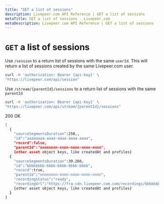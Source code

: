 ```yaml
---
title: "GET a list of sessions"
description: Livepeer.com API Reference | GET a list of sessions
metaTitle: GET a list of sessions - Livepeer.com
metaDescription: Livepeer.com API Reference | GET a list of sessions
---
```


# `GET` a list of sessions

Use `/session` to a return list of sessions with the same `userId`. This will
return a list of sessions created by the same Livepeer.com user.

```bash
curl -H 'authorization: Bearer {api-key}' \
"https://livepeer.com/api/session"
```

Use `/stream/{parentId}/sessions` to a return list of sessions with the same
`parentId`

```bash
curl -H 'authorization: Bearer {api-key}' \
"https://livepeer.com/api/stream/{parentId}/sessions"
```

200 OK

```bash
[
  {
    "sourceSegmentsDuration":250,,
    "id":"aaaaaaaa-aaaa-aaaa-aaaa-aaaa",
    "record":false,
    "parentId":"nnnnnnnn-nnnn-nnnn-nnnn-nnnn",
    {other asset object keys, like createdAt and profiles}
  {
    "sourceSegmentsDuration":30.266,
    "id":"bbbbbbbb-bbbb-bbbb-bbbb-bbbb",
    "record":true,
    "parentId":"nnnnnnnn-nnnn-nnnn-nnnn-nnnn",
    "recordingStatus":"ready",
    "recordingUrl":"https://fra-cdn.livepeer.com.com/recordings/bbbbbbbb-bbbb-bbbb-bbbb-bbbb/index.m3u8",
    {other asset object keys, like createdAt and profiles}
  }
]
```
